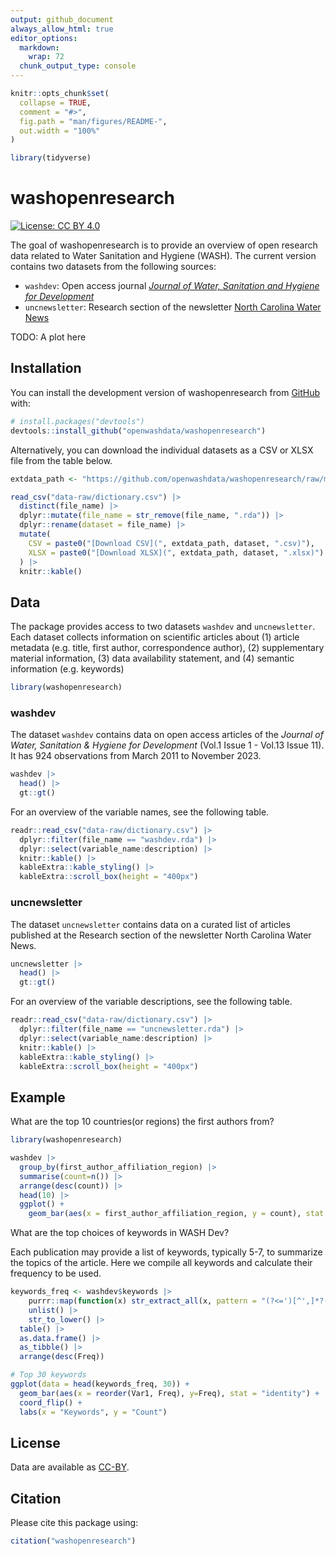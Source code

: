 ```yaml
---
output: github_document
always_allow_html: true
editor_options: 
  markdown: 
    wrap: 72
  chunk_output_type: console
---
```


<!-- README.md is generated from README.Rmd. Please edit that file -->

```r
knitr::opts_chunk$set(
  collapse = TRUE,
  comment = "#>",
  fig.path = "man/figures/README-",
  out.width = "100%"
)

library(tidyverse)
```

# washopenresearch

<!-- badges: start -->

[![License: CC BY 4.0](https://img.shields.io/badge/License-CC_BY_4.0-lightgrey.svg)](https://creativecommons.org/licenses/by/4.0/)

<!-- badges: end -->

The goal of washopenresearch is to provide an overview of open research data related to Water Sanitation and Hygiene (WASH). The current version contains two datasets from the following sources:

-   `washdev`: Open access journal [*Journal of Water, Sanitation and Hygiene for Development*](https://iwaponline.com/washdev)
-   `uncnewsletter`: Research section of the newsletter [North Carolina Water News](https://waterinstitute.unc.edu/our-work/nc-water-news-newsletter)

TODO: A plot here

## Installation

You can install the development version of washopenresearch from [GitHub](https://github.com/) with:

``` r
# install.packages("devtools")
devtools::install_github("openwashdata/washopenresearch")
```

Alternatively, you can download the individual datasets as a CSV or XLSX file from the table below.

```r

extdata_path <- "https://github.com/openwashdata/washopenresearch/raw/main/inst/extdata/"

read_csv("data-raw/dictionary.csv") |> 
  distinct(file_name) |> 
  dplyr::mutate(file_name = str_remove(file_name, ".rda")) |> 
  dplyr::rename(dataset = file_name) |> 
  mutate(
    CSV = paste0("[Download CSV](", extdata_path, dataset, ".csv)"),
    XLSX = paste0("[Download XLSX](", extdata_path, dataset, ".xlsx)")
  ) |> 
  knitr::kable()

```

## Data

The package provides access to two datasets `washdev` and `uncnewsletter`. Each dataset collects information on scientific articles about (1) article metadata (e.g. title, first author, correspondence author), (2) supplementary material information, (3) data availability statement, and (4) semantic information (e.g. keywords)

```r
library(washopenresearch)
```

### washdev

The dataset `washdev` contains data on open access articles of the *Journal of Water, Sanitation & Hygiene for Development* (Vol.1 Issue 1 - Vol.13 Issue 11). It has 924 observations from March 2011 to November 2023.

```r
washdev |> 
  head() |> 
  gt::gt()
```

For an overview of the variable names, see the following table.

```r
readr::read_csv("data-raw/dictionary.csv") |>
  dplyr::filter(file_name == "washdev.rda") |>
  dplyr::select(variable_name:description) |> 
  knitr::kable() |> 
  kableExtra::kable_styling() |> 
  kableExtra::scroll_box(height = "400px")
```

### uncnewsletter

The dataset `uncnewsletter` contains data on a curated list of articles published at the Research section of the newsletter North Carolina Water News.

```r
uncnewsletter |> 
  head() |> 
  gt::gt()
```

For an overview of the variable descriptions, see the following table.

```r
readr::read_csv("data-raw/dictionary.csv") |>
  dplyr::filter(file_name == "uncnewsletter.rda") |>
  dplyr::select(variable_name:description) |> 
  knitr::kable() |> 
  kableExtra::kable_styling() |> 
  kableExtra::scroll_box(height = "400px")
```

## Example

What are the top 10 countries(or regions) the first authors from?

```r
library(washopenresearch)

washdev |> 
  group_by(first_author_affiliation_region) |>
  summarise(count=n()) |>
  arrange(desc(count)) |>
  head(10) |>
  ggplot() +
    geom_bar(aes(x = first_author_affiliation_region, y = count), stat = "identity")
```

What are the top choices of keywords in WASH Dev?

Each publication may provide a list of keywords, typically 5-7, to summarize the topics of the article. Here we compile all keywords and calculate their frequency to be used.

```r
keywords_freq <- washdev$keywords |>
    purrr::map(function(x) str_extract_all(x, pattern = "(?<=')[^',]*?(?='\\s*)")[[1]]) |>
    unlist() |>
    str_to_lower() |>
  table() |>
  as.data.frame() |>
  as_tibble() |>
  arrange(desc(Freq))

# Top 30 keywords
ggplot(data = head(keywords_freq, 30)) +
  geom_bar(aes(x = reorder(Var1, Freq), y=Freq), stat = "identity") +
  coord_flip() +
  labs(x = "Keywords", y = "Count")
```

## License

Data are available as [CC-BY](https://github.com/openwashdata/wasteskipsblantyre/blob/main/LICENSE.md).

## Citation

Please cite this package using:

```r
citation("washopenresearch")
```
